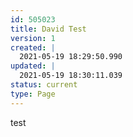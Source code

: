 ---
id: 505023
title: David Test
version: 1
created: |
  2021-05-19 18:29:50.990
updated: |
  2021-05-19 18:30:11.039
status: current
type: Page
---

test

